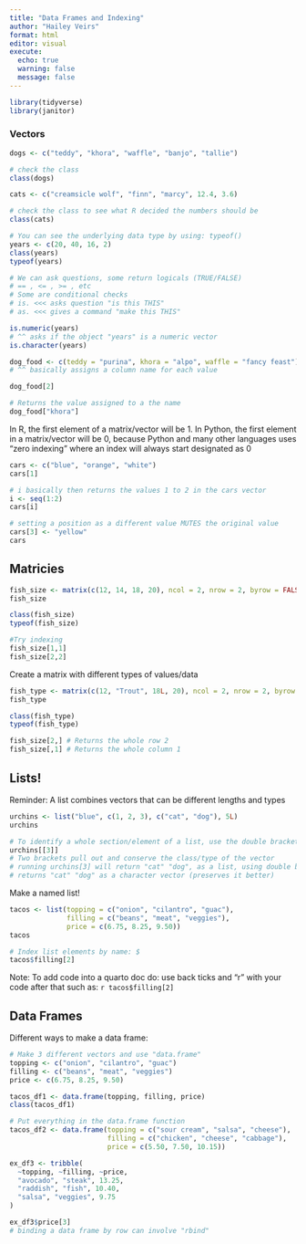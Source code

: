 ```yaml
---
title: "Data Frames and Indexing"
author: "Hailey Veirs"
format: html
editor: visual
execute: 
  echo: true
  warning: false
  message: false
---
```


```r
library(tidyverse)
library(janitor)
```

### Vectors

```r
dogs <- c("teddy", "khora", "waffle", "banjo", "tallie")

# check the class
class(dogs)

```

```r
cats <- c("creamsicle wolf", "finn", "marcy", 12.4, 3.6)

# check the class to see what R decided the numbers should be
class(cats)
```

```r
# You can see the underlying data type by using: typeof()
years <- c(20, 40, 16, 2)
class(years)
typeof(years)
```

```r
# We can ask questions, some return logicals (TRUE/FALSE)
# == , <= , >= , etc
# Some are conditional checks
# is. <<< asks question "is this THIS"
# as. <<< gives a command "make this THIS"

is.numeric(years)
# ^^ asks if the object "years" is a numeric vector
is.character(years)
```

```r
dog_food <- c(teddy = "purina", khora = "alpo", waffle = "fancy feast")
# ^^ basically assigns a column name for each value

dog_food[2]

# Returns the value assigned to a the name
dog_food["khora"]
```

In R, the first element of a matrix/vector will be 1.
In Python, the first element in a matrix/vector will be 0, because Python and many other languages uses "zero indexing" where an index will always start designated as 0

```r

cars <- c("blue", "orange", "white")
cars[1]

# i basically then returns the values 1 to 2 in the cars vector
i <- seq(1:2)
cars[i]
```

```r
# setting a position as a different value MUTES the original value
cars[3] <- "yellow"
cars
```

## Matricies

```r
fish_size <- matrix(c(12, 14, 18, 20), ncol = 2, nrow = 2, byrow = FALSE)
fish_size

class(fish_size)
typeof(fish_size)

#Try indexing
fish_size[1,1]
fish_size[2,2]
```

Create a matrix with different types of values/data

```r
fish_type <- matrix(c(12, "Trout", 18L, 20), ncol = 2, nrow = 2, byrow = FALSE)
fish_type

class(fish_type)
typeof(fish_type)

fish_size[2,] # Returns the whole row 2
fish_size[,1] # Returns the whole column 1

```

## Lists!

Reminder: A list combines vectors that can be different lengths and types

```r
urchins <- list("blue", c(1, 2, 3), c("cat", "dog"), 5L)
urchins

# To identify a whole section/element of a list, use the double brackets as shown when the vector is called
urchins[[3]]
# Two brackets pull out and conserve the class/type of the vector 
# running urchins[3] will return "cat" "dog", as a list, using double brackets
# returns "cat" "dog" as a character vector (preserves it better)
```

Make a named list!

```r
tacos <- list(topping = c("onion", "cilantro", "guac"), 
              filling = c("beans", "meat", "veggies"), 
              price = c(6.75, 8.25, 9.50))
tacos

# Index list elements by name: $
tacos$filling[2]
```

Note: To add code into a quarto doc do: use back ticks and "r" with your code after that such as:
`r tacos$filling[2]`

## Data Frames
Different ways to make a data frame:

```r
# Make 3 different vectors and use "data.frame"
topping <- c("onion", "cilantro", "guac")
filling <- c("beans", "meat", "veggies") 
price <- c(6.75, 8.25, 9.50)

tacos_df1 <- data.frame(topping, filling, price)
class(tacos_df1)

# Put everything in the data.frame function
tacos_df2 <- data.frame(topping = c("sour cream", "salsa", "cheese"), 
                        filling = c("chicken", "cheese", "cabbage"),
                        price = c(5.50, 7.50, 10.15))

ex_df3 <- tribble(
  ~topping, ~filling, ~price,
  "avocado", "steak", 13.25,
  "raddish", "fish", 10.40,
  "salsa", "veggies", 9.75
)

ex_df3$price[3]
# binding a data frame by row can involve "rbind"
```

